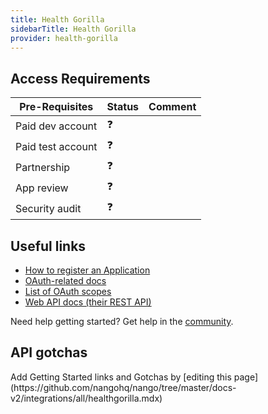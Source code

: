 ```yaml
---
title: Health Gorilla
sidebarTitle: Health Gorilla
provider: health-gorilla
---
```



<Overview />
<PreBuiltTooling provider={providers[pageMetadata.provider]} />
<PreBuiltUseCases />

## Access Requirements
| Pre-Requisites | Status | Comment|
| - | - | - |
| Paid dev account | ❓ |  |
| Paid test account | ❓ |  |
| Partnership | ❓ | |
| App review | ❓ |  |
| Security audit | ❓ | |



## Useful links

-   [How to register an Application](https://developer.healthgorilla.com/docs/oauth20#1-obtaining-oauth-20-credentials)
-   [OAuth-related docs](https://developer.healthgorilla.com/docs/oauth20)
-   [List of OAuth scopes](https://developer.healthgorilla.com/docs/oauth20#:~:text=and%20special%20symbols%3E-,Scopes,-Available%20scopes%20is)
-   [Web API docs (their REST API)](https://developer.healthgorilla.com/docs/provider-authorization-api#:~:text=User%20Provisioning-,API,-Identity%20Verification%20API)

<Tip>Need help getting started? Get help in the [community](https://nango.dev/slack).</Tip>

## API gotchas

<Note>
    Add Getting Started links and Gotchas by [editing this page](https://github.com/nangohq/nango/tree/master/docs-v2/integrations/all/healthgorilla.mdx)
</Note>
